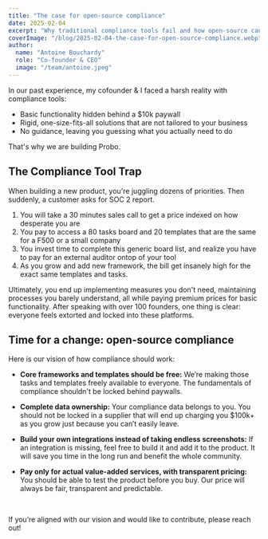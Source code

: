 ```yaml
---
title: "The case for open-source compliance"
date: 2025-02-04
excerpt: "Why traditional compliance tools fail and how open-source can fix the industry's pricing and flexibility issues."
coverImage: "/blog/2025-02-04-the-case-for-open-source-compliance.webp"
author:
  name: "Antoine Bouchardy"
  role: "Co-founder & CEO"
  image: "/team/antoine.jpeg"
---
```


In our past experience, my cofounder & I faced a harsh reality with
compliance tools:

- Basic functionality hidden behind a $10k paywall
- Rigid, one-size-fits-all solutions that are not tailored to your
  business
- No guidance, leaving you guessing what you actually need to do

That's why we are building Probo.


## The Compliance Tool Trap

When building a new product, you're juggling dozens of
priorities. Then suddenly, a customer asks for SOC 2 report.

1. You will take a 30 minutes sales call to get a price indexed on how
   desperate you are
2. You pay to access a 80 tasks board and 20 templates that are the
   same for a F500 or a small company
3. You invest time to complete this generic board list, and realize
   you have to pay for an external auditor ontop of your tool
4. As you grow and add new framework, the bill get insanely high for
   the exact same templates and tasks.

Ultimately, you end up implementing measures you don't need,
maintaining processes you barely understand, all while paying premium
prices for basic functionality. After speaking with over 100 founders,
one thing is clear: everyone feels extorted and locked into these
platforms.

## Time for a change: open-source compliance

Here is our vision of how compliance should work: 

- **Core frameworks and templates should be free:** We’re making those
  tasks and templates freely available to everyone. The fundamentals
  of compliance shouldn't be locked behind paywalls.

- **Complete data ownership:** Your
  compliance data belongs to you. You should not be locked in a
  supplier that will end up charging you $100k+ as you grow just
  because you can’t easily leave.

- **Build your own integrations instead of taking endless
  screenshots:** If an integration is missing, feel free to build it
  and add it to the product. It will save you time in the long run and
  benefit the whole community.

- **Pay only for actual value-added services, with transparent
  pricing:** You should be able to test the product before you
  buy. Our price will always be fair, transparent and predictable.

<br/>

If you’re aligned with our vision and would like to contribute, please
reach out!
